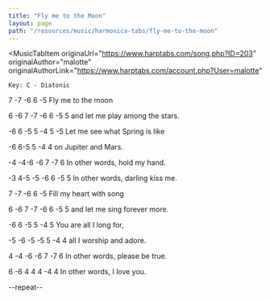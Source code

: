 ```yaml
---
title: "Fly me to the Moon"
layout: page
path: "/resources/music/harmonica-tabs/fly-me-to-the-moon"
---
```


<MusicTabItem
  originaUrl="https://www.harptabs.com/song.php?ID=203"
  originalAuthor="malotte"
  originalAuthorLink="https://www.harptabs.com/account.php?User=malotte"
>

    Key: C - Diatonic


7  -7  -6  6  -5
Fly me to the moon

 6  -6   7  -7 -6 6   -5   5
and let me play among the stars.

-6  6   -5  5    -4    5   -5
Let me see what Spring is like

-6 6-5 5   -4   4
on Jupiter and Mars.

-4  -4-6   -6    7  -7    6
In other words, hold my hand.

-3 4-5   -5      -6  6   -5  5
In other words, darling kiss me.

 7  -7   -6    6   -5
Fill my heart with song

 6  -6   7  -7  -6 6 -5   5
and let me sing forever more.

-6   6  -5  5  -4   5
You are all I long for,

-5 -6  -5 -5   5 -4  4
all I worship and adore.

4  -4 -6  -6      7    -7   6
In other words, please be true.

 6 -6 4    4    4 -4    4
In other words, I love you.

--repeat--

</MusicTabItem>
